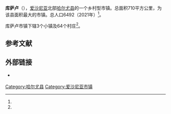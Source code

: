 {{Infobox settlement
| name                    = 库萨卢
| native_name             = Kuusalu vald
| native_name_lang        = et
| settlement_type         = [[愛沙尼亞行政區劃|市镇]]
| image_skyline           = Kuusalu kirik 2012.jpg
| image_caption           = 库萨卢教堂
| image_flag              = Kuusalu Parish flag.svg
| flag_size               = 125px
| image_shield            = Kuusalu Parish coat of arms.svg
| shield_size             = 75px
| image_map               = Eesti_Kuusalu_vald_2017.svg
| map_caption             = 库萨卢在爱沙尼亚的位置
| subdivision_type        = 国家
| subdivision_name        = [[爱沙尼亚|爱沙尼亚]]
| subdivision_type1       = [[爱沙尼亚行政区划|县]]
| subdivision_name1       = [[哈尔尤县|哈尔尤县]]
| area_total_km2          = 709.50
| area_footnotes          = <ref name="haldus"/>
| population_total        = 6492
| population_as_of        = 2021年
| population_footnotes    = <ref name="demog"/>
| population_density_km2  = auto
| website                 = {{URL|https://www.kuusalu.ee/}}
}}
'''库萨卢'''（{{lang-et|Kuusalu vald}}），[[爱沙尼亚|爱沙尼亚]]北部[[哈尔尤县|哈尔尤县]]的一个乡村型市镇。总面积710平方公里，为该县面积最大的市镇。总人口6492（2021年）<ref name="demog"/>。

库萨卢市镇下辖3个小镇及64个村庄<ref name="Asustus"/>。

==参考文献==
{{Reflist|30em|refs=
<ref name="demog">{{cite web | url = https://www.elvl.ee/elanike-arv | title = Elanike demograafiline jaotus KOV-de kaupa | language = et | publisher = Eesti Linnade ja Valdade Liit | date = 2021-01-06 | accessdate = 2021-04-05 | archive-date = 2020-12-05 | archive-url = https://web.archive.org/web/20201205023600/https://www.elvl.ee/elanike-arv | dead-url = no }}</ref>

<ref name="haldus">{{cite web | url = https://haldusreform.fin.ee/static/sites/3/2018/02/ulevaade_omavalitsused_2018.xlsx | title = Ühinenud ja kõikide omavalitsuste ülevaade (sh KOV kontaktandmed ja omavalitsusjuhid) | format = xlsx | language = et | publisher = haldusreform.fin.ee | date = 2018-03 | accessdate = 2021-04-05 | archive-date = 2018-04-02 | archive-url = https://web.archive.org/web/20180402225522/https://haldusreform.fin.ee/static/sites/3/2018/02/ulevaade_omavalitsused_2018.xlsx | dead-url = no }}</ref>

<ref name="Asustus">{{cite web | url = https://www.riigiteataja.ee/aktilisa/1020/2201/8005/Asustusuksuste_nimistu_lisa_30012018.pdf | title = Asustusüksuste nimistu | format = pdf | language = et | publisher = riigiteataja.ee | date = 2018-01-30 | accessdate = 2021-04-05 | archive-date = 2018-05-10 | archive-url = https://web.archive.org/web/20180510185113/https://www.riigiteataja.ee/aktilisa/1020/2201/8005/Asustusuksuste_nimistu_lisa_30012018.pdf | dead-url = no }}</ref>
}}

== 外部链接 ==
{{commonscat|Kuusalu Parish|position=left}}
* {{Official site|https://www.kuusalu.ee/}} {{et icon}}

{{Authority control}}

{{DEFAULTSORT:Kuusalu vald}}
[[Category:哈尔尤县|Category:哈尔尤县]]
[[Category:爱沙尼亚市镇|Category:爱沙尼亚市镇]]